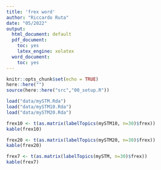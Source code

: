 ```yaml
---
title: 'frex word'
author: "Riccardo Ruta"
date: "05/2022"
output:
  html_document: default
  pdf_document: 
    toc: yes
    latex_engine: xelatex
  word_document:
    toc: yes
---
```


```r
knitr::opts_chunk$set(echo = TRUE)
here::here("")
source(here::here("src","00_setup.R"))
```

```r
load("data/mySTM.Rda")
load("data/mySTM10.Rda")
load("data/mySTM20.Rda")
```


```r
frex10 <- t(as.matrix(labelTopics(mySTM10, n=30)$frex))
kable(frex10)

frex20 <- t(as.matrix(labelTopics(mySTM20, n=30)$frex))
kable(frex20)

frex7 <- t(as.matrix(labelTopics(mySTM, n=30)$frex))
kable(frex7)
```

